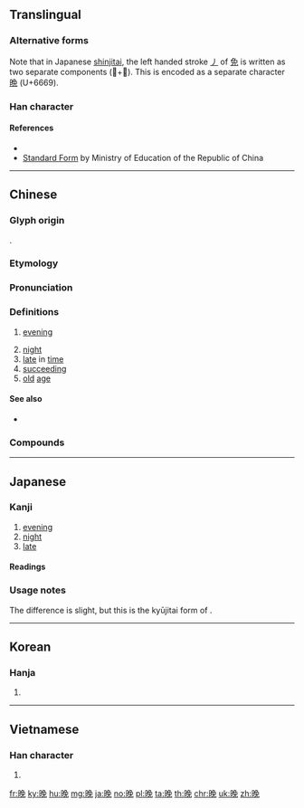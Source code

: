{{character info/new}}
{{also|晩|睌}}

==Translingual==
{{ja-forms|[[晩]]|晚|晚}}

===Alternative forms===
Note that in Japanese [[shinjitai]], the left handed stroke [[㇓]] of [[免]] is written as two separate components (𫩏+儿). This is encoded as a separate character [[晩]] (U+6669).

===Han character===
{{Han char|rn=72|rad=日|as=07|sn=11|four=67016|canj=ANAU|ids=⿰日免}}

====References====
* {{Han ref|kx=0495.340|dkj=13940|dj=0861.210|hdz=21514.040|uh=665A|ud=26202|bh=B1DF|bd=45535}}
* [http://stroke-order.learningweb.moe.edu.tw/characterQueryResult.do?word=%E6%99%9A Standard Form] by Ministry of Education of the Republic of China

----

==Chinese==
{{zh-forms}}

===Glyph origin===
{{Han etym}}
{{Han compound|日|免|ls=psc|c1=s|c2=p}}.

===Etymology===
{{rfe|lang=zh}}

===Pronunciation===
{{zh-pron
|m=wǎn
|c=maan5,maan5-1
|h=pfs=ván
|md=uāng/muōng
|md_note=uāng - literary; muōng - vernacular
|mn=boán/qz,tw,xm:mńg/zz:múi/qz,xm,zz:oán
|mn_note=boán - literary; mńg/múi - vernacular; oán - vernacular (俗)
|w=3me,3hhue
|mc=y
|oc=y
|ma=y
|cat=n,a
}}

===Definitions===
{{zh-hanzi}}

# [[evening]]
#: {{zh-x|晚上|evening}}
# [[night]]
# [[late]] in [[time]]
# [[succeeding]]
# [[old]] [[age]]

====See also====
* {{zh-l|夜}}

===Compounds===
{{zh-der|晚安|晚班|晚報|晚輩|晚餐|晚場|晚車|晚春|晚稻|晚點|晚飯|晚會|晚婚|晚間|晚節|晚近|晚景|晚境|晚禮服|晚戀|晚年|晚期|晚秋|晚秋作物|晚晌|晚上|晚生|晚世|晚熟|晚霜|晚霞|晚學|晚宴|晚育|晚照|寒花晚節|後生晚學|大器晚成|傍晚|向晚|何見之晚|前親晚後|今晚|下晚|恨相見晚|恨相知晚|年晚|不早不晚|將晚|前晚|如今晚兒|好早晚|夜晚|多早晚|一天到晚|晚學生|晚暮|晚節不終|拉晚兒|投晚|晼晚|晚課|晚歸|晚翠|晚明小品|晚進|拜晚年|晚起|晚疫病|桑榆晚景|晚節末路|晚成|相見恨晚|晚食當肉|晚田|晚半天兒|為時已晚|晚參|相知恨晚|眷晚生|相逢恨晚|早出晚歸|晚運|晚豔|晚娘|當晚|晚唐|晚香玉|晚歲|晚娘面孔|旦晚|未晚|晚風|晚西|晚膳|晚節黃花|晚生後學|昨晚|早迷晚寤|早晚|相得恨晚|趕晚|薄晚|這早晚|黃花晚節}}

{{zh-cat|Beginning}}

----

==Japanese==
{{ja-kanji forms|晩|晚}}

===Kanji===
{{ja-kanji|grade=|rs=日07|style=ky|shin=晩}}

# [[evening]]
# [[night]]
# [[late]]

====Readings====
{{ja-readings
|on=[[ばん]] (ban)
|kun=[[くれ]] (kure), [[おそい|おそ-い]] ([[晚い|晚-い]], oso-i)
}}

===Usage notes===
The difference is slight, but this is the kyūjitai form of {{ja-l|晩}}.

----

==Korean==

===Hanja===
{{ko-hanja|hangeul=만|eumhun=|mr=man|y=man}}

# {{defn|lang=ko|sort=日07}}

----

==Vietnamese==

===Han character===
{{vi-hantu|[[vãn]], [[muộn]]|rs=日07}}

# {{defn|lang=vi|sort=日07}}

[[fr:晚]]
[[ky:晚]]
[[hu:晚]]
[[mg:晚]]
[[ja:晚]]
[[no:晚]]
[[pl:晚]]
[[ta:晚]]
[[th:晚]]
[[chr:晚]]
[[uk:晚]]
[[zh:晚]]